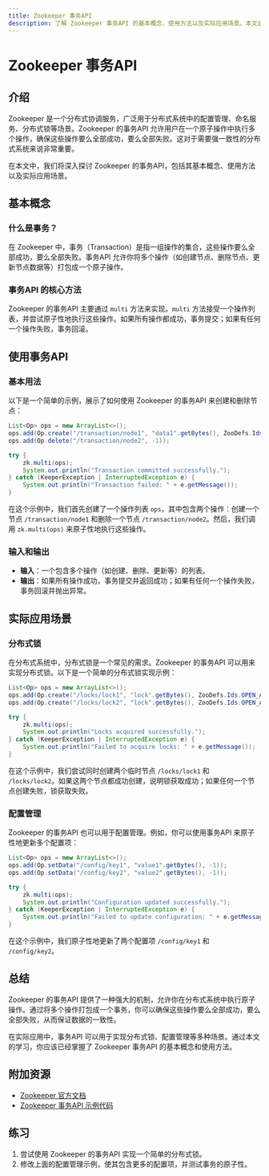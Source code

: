```yaml
---
title: Zookeeper 事务API
description: 了解 Zookeeper 事务API 的基本概念、使用方法以及实际应用场景。本文适合初学者，包含代码示例和详细解释。
---
```


# Zookeeper 事务API

## 介绍

Zookeeper 是一个分布式协调服务，广泛用于分布式系统中的配置管理、命名服务、分布式锁等场景。Zookeeper 的事务API 允许用户在一个原子操作中执行多个操作，确保这些操作要么全部成功，要么全部失败。这对于需要强一致性的分布式系统来说非常重要。

在本文中，我们将深入探讨 Zookeeper 的事务API，包括其基本概念、使用方法以及实际应用场景。

## 基本概念

### 什么是事务？

在 Zookeeper 中，事务（Transaction）是指一组操作的集合，这些操作要么全部成功，要么全部失败。事务API 允许你将多个操作（如创建节点、删除节点、更新节点数据等）打包成一个原子操作。

### 事务API 的核心方法

Zookeeper 的事务API 主要通过 `multi` 方法来实现。`multi` 方法接受一个操作列表，并尝试原子性地执行这些操作。如果所有操作都成功，事务提交；如果有任何一个操作失败，事务回滚。

## 使用事务API

### 基本用法

以下是一个简单的示例，展示了如何使用 Zookeeper 的事务API 来创建和删除节点：

```java
List<Op> ops = new ArrayList<>();
ops.add(Op.create("/transaction/node1", "data1".getBytes(), ZooDefs.Ids.OPEN_ACL_UNSAFE, CreateMode.PERSISTENT));
ops.add(Op.delete("/transaction/node2", -1));

try {
    zk.multi(ops);
    System.out.println("Transaction committed successfully.");
} catch (KeeperException | InterruptedException e) {
    System.out.println("Transaction failed: " + e.getMessage());
}
```

在这个示例中，我们首先创建了一个操作列表 `ops`，其中包含两个操作：创建一个节点 `/transaction/node1` 和删除一个节点 `/transaction/node2`。然后，我们调用 `zk.multi(ops)` 来原子性地执行这些操作。

### 输入和输出

- **输入**：一个包含多个操作（如创建、删除、更新等）的列表。
- **输出**：如果所有操作成功，事务提交并返回成功；如果有任何一个操作失败，事务回滚并抛出异常。

## 实际应用场景

### 分布式锁

在分布式系统中，分布式锁是一个常见的需求。Zookeeper 的事务API 可以用来实现分布式锁。以下是一个简单的分布式锁实现示例：

```java
List<Op> ops = new ArrayList<>();
ops.add(Op.create("/locks/lock1", "lock".getBytes(), ZooDefs.Ids.OPEN_ACL_UNSAFE, CreateMode.EPHEMERAL));
ops.add(Op.create("/locks/lock2", "lock".getBytes(), ZooDefs.Ids.OPEN_ACL_UNSAFE, CreateMode.EPHEMERAL));

try {
    zk.multi(ops);
    System.out.println("Locks acquired successfully.");
} catch (KeeperException | InterruptedException e) {
    System.out.println("Failed to acquire locks: " + e.getMessage());
}
```

在这个示例中，我们尝试同时创建两个临时节点 `/locks/lock1` 和 `/locks/lock2`。如果这两个节点都成功创建，说明锁获取成功；如果任何一个节点创建失败，锁获取失败。

### 配置管理

Zookeeper 的事务API 也可以用于配置管理。例如，你可以使用事务API 来原子性地更新多个配置项：

```java
List<Op> ops = new ArrayList<>();
ops.add(Op.setData("/config/key1", "value1".getBytes(), -1));
ops.add(Op.setData("/config/key2", "value2".getBytes(), -1));

try {
    zk.multi(ops);
    System.out.println("Configuration updated successfully.");
} catch (KeeperException | InterruptedException e) {
    System.out.println("Failed to update configuration: " + e.getMessage());
}
```

在这个示例中，我们原子性地更新了两个配置项 `/config/key1` 和 `/config/key2`。

## 总结

Zookeeper 的事务API 提供了一种强大的机制，允许你在分布式系统中执行原子操作。通过将多个操作打包成一个事务，你可以确保这些操作要么全部成功，要么全部失败，从而保证数据的一致性。

在实际应用中，事务API 可以用于实现分布式锁、配置管理等多种场景。通过本文的学习，你应该已经掌握了 Zookeeper 事务API 的基本概念和使用方法。

## 附加资源

- [Zookeeper 官方文档](https://zookeeper.apache.org/doc/current/)
- [Zookeeper 事务API 示例代码](https://github.com/apache/zookeeper/tree/master/src/recipes)

## 练习

1. 尝试使用 Zookeeper 的事务API 实现一个简单的分布式锁。
2. 修改上面的配置管理示例，使其包含更多的配置项，并测试事务的原子性。
